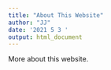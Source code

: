 ```yaml
---
title: "About This Website"
author: "JJ"
date: '2021 5 3 '
output: html_document
---
```


More about this website.